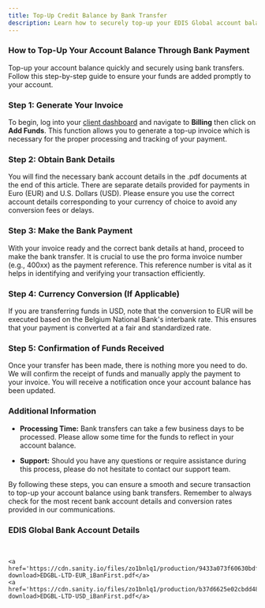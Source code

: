 ```yaml
---
title: Top-Up Credit Balance by Bank Transfer
description: Learn how to securely top-up your EDIS Global account balance using bank transfers. Follow our step-by-step guide for seamless payments and ensure your funds are processed promptly.
---
```


### How to Top-Up Your Account Balance Through Bank Payment

Top-up your account balance quickly and securely using bank transfers. Follow this step-by-step guide to ensure your funds are added promptly to your account.

### Step 1: Generate Your Invoice

To begin, log into your [client dashboard](https://manage.edisglobal.com/clientarea.php?action=addfunds) and navigate to **Billing** then click on **Add Funds**. This function allows you to generate a top-up invoice which is necessary for the proper processing and tracking of your payment.

### Step 2: Obtain Bank Details

You will find the necessary bank account details in the .pdf documents at the end of this article. There are separate details provided for payments in Euro (EUR) and U.S. Dollars (USD). Please ensure you use the correct account details corresponding to your currency of choice to avoid any conversion fees or delays.

### Step 3: Make the Bank Payment

With your invoice ready and the correct bank details at hand, proceed to make the bank transfer. It is crucial to use the pro forma invoice number (e.g., 400xx) as the payment reference. This reference number is vital as it helps in identifying and verifying your transaction efficiently.

### Step 4: Currency Conversion (If Applicable)

If you are transferring funds in USD, note that the conversion to EUR will be executed based on the Belgium National Bank's interbank rate. This ensures that your payment is converted at a fair and standardized rate.

### Step 5: Confirmation of Funds Received

Once your transfer has been made, there is nothing more you need to do. We will confirm the receipt of funds and manually apply the payment to your invoice. You will receive a notification once your account balance has been updated.

### Additional Information

- **Processing Time:** Bank transfers can take a few business days to be processed. Please allow some time for the funds to reflect in your account balance.

- **Support:** Should you have any questions or require assistance during this process, please do not hesitate to contact our support team.

By following these steps, you can ensure a smooth and secure transaction to top-up your account balance using bank transfers. Remember to always check for the most recent bank account details and conversion rates provided in our communications.

### EDIS Global Bank Account Details

<br />

<div style={{ display: "flex", flexDirection:"row", columnGap: "20px", flexWrap: "wrap" }}>

    <a href='https://cdn.sanity.io/files/zo1bnlq1/production/9433a073f60630bdfcc0dc35848c604c030aeb4c.pdf' download>EDGBL-LTD-EUR_iBanFirst.pdf</a>
    <a href='https://cdn.sanity.io/files/zo1bnlq1/production/b37d6625e02cbdd48b4b899ec89fb0c45387ce26.pdf' download>EDGBL-LTD-USD_iBanFirst.pdf</a>

</div>
